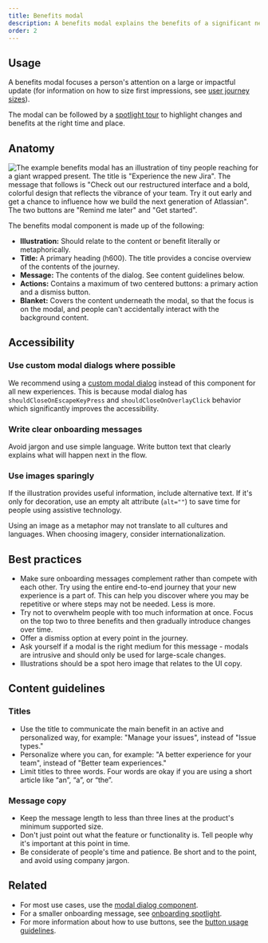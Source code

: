 ```yaml
---
title: Benefits modal
description: A benefits modal explains the benefits of a significant new feature or experience change.
order: 2
---
```


## Usage

A benefits modal focuses a person's attention on a large or impactful update (for information on how to size first impressions, see [user journey sizes](/patterns/first-impressions/user-journey-sizes/)).

The modal can be followed by a [spotlight tour](/components/onboarding/usage) to highlight changes and benefits at the right time and place.

## Anatomy

![The example benefits modal has an illustration of tiny people reaching for a giant wrapped present. The title is "Experience the new Jira". The message that follows is "Check out our restructured interface and a bold, colorful design that reflects the vibrance of your team. Try it out early and get a chance to influence how we build the next generation of Atlassian". The two buttons are "Remind me later" and "Get started".](images/benefits-modal-anatomy.png)

The benefits modal component is made up of the following:

- **Illustration:** Should relate to the content or benefit literally or metaphorically.
- **Title:** A primary heading (h600). The title provides a concise overview of the contents of the journey.
- **Message:** The contents of the dialog. See content guidelines below.
- **Actions:** Contains a maximum of two centered buttons: a primary action and a dismiss button.
  <!-- The main action should be self-describing action verbs ('Get started' instead of 'OK'). -->
  <!-- The above guidance seems to conflict with other guidance we have... maybe its OK since this is for the modal and not spotlight? -->
- **Blanket:** Covers the content underneath the modal, so that the focus is on the modal, and people can't accidentally interact with the background content.

## Accessibility

### Use custom modal dialogs where possible

We recommend using a [custom modal dialog](/components/modal-dialog/examples#custom-modal) instead of this component for all new experiences. This is because modal dialog has `shouldCloseOnEscapeKeyPress` and `shouldCloseOnOverlayClick` behavior which significantly improves the accessibility.

### Write clear onboarding messages

Avoid jargon and use simple language. Write button text that clearly explains what will happen next in the flow.

### Use images sparingly

If the illustration provides useful information, include alternative text. If it's only for decoration, use an empty alt attribute (`alt=""`) to save time for people using assistive technology.

Using an image as a metaphor may not translate to all cultures and languages. When choosing imagery, consider internationalization.

## Best practices

- Make sure onboarding messages complement rather than compete with each other. Try using the entire end-to-end journey that your new experience is a part of. This can help you discover where you may be repetitive or where steps may not be needed. Less is more.
- Try not to overwhelm people with too much information at once. Focus on the top two to three benefits and then gradually introduce changes over time.
- Offer a dismiss option at every point in the journey.
- Ask yourself if a modal is the right medium for this message - modals are intrusive and should only be used for large-scale changes.
- Illustrations should be a spot hero image that relates to the UI copy.

## Content guidelines

### Titles

- Use the title to communicate the main benefit in an active and personalized way, for example: "Manage your issues", instead of "Issue types."
- Personalize where you can, for example: "A better experience for your team", instead of "Better team experiences."
- Limit titles to three words. Four words are okay if you are using a short article like “an”, “a”, or “the”.

### Message copy

- Keep the message length to less than three lines at the product's minimum supported size.
- Don't just point out what the feature or functionality is. Tell people why it's important at this point in time.
- Be considerate of people's time and patience. Be short and to the point, and avoid using company jargon.

## Related

- For most use cases, use the [modal dialog component](/components/modal-dialog/examples).
- For a smaller onboarding message, see [onboarding spotlight](/components/onboarding/examples).
- For more information about how to use buttons, see the [button usage guidelines](/components/button/button-new/usage).
